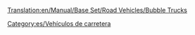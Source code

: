 [[Translation:en/Manual/Base Set/Road Vehicles/Bubble Trucks]]

{{es/Vehículo de carretera|nombre    = Camión de Burbujas MightyMover
  |imagen    =en/MightyMover Bubble.gif|precio    = 9,594 € (4,797 £)
  |velocidad = 48 km/h (30 mph)
  |coste     = 844 € (422 £)
  |diseño    = 1935
  |duración  = 15
  |capacidad = 17 [[es/Manual/Base Set/Cargos/Burbujas|burbujas]]
}}
{{es/Vehículo de carretera|nombre    = Camión de Burbujas Powernaught
  |imagen    =en/Powernaught bubble.gif|precio    = 12.108 € (6.054 £)
  |velocidad = 88 km/h (55 mph)
  |coste     = 1.580 € (790 £)
  |diseño    = 1977
  |duración  = 15
  |capacidad = 19 burbujas
}}
{{es/Vehículo de carretera|nombre    = Camión de Burbujas Wizzowow
  |imagen    =en/Wizzowow Bubble.gif|precio    = 12.962 € (6.481 £)
  |velocidad = 112 km/h (70 mph )
  |coste     = 2.262 € (1.131 £)
  |diseño    = 2011
  |duración  = 15
  |capacidad = 22 burbujas
}}


[[Category:es/Vehículos de carretera]]